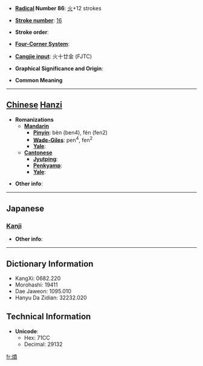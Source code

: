 * '''[[Wiktionary:Chinese radical index| Radical]] Number 86''': [[Wiktionary:Chinese radical index 火|火]]+12 strokes

* '''[[Wiktionary:Chinese total strokes index|Stroke number]]''': [[Wiktionary:Chinese total strokes index 16|16]]

* '''Stroke order''': 

* '''[[Wiktionary:Chinese four corner index|Four-Corner System]]''': 

* '''[[Wiktionary:Chinese Cangjie index|Cangjie input]]''': 火十廿金 (FJTC)

* '''Graphical Significance and Origin''': 

* '''Common Meaning'''

----

== [[Chinese]] [[Hanzi]] ==

* '''Romanizations'''
** '''[[Mandarin]]'''
*** '''[[Pinyin]]''': bèn (ben4), fén (fen2)
*** '''[[Wade-Giles]]''': pen<sup>4</sup>, fen<sup>2</sup>
*** '''[[Yale]]''': 
** '''[[Cantonese]]'''
*** '''[[Jyutping]]''':
*** '''[[Penkyamp]]''': 
*** '''[[Yale]]''': 

* '''Other info''': 

----

==Japanese==
===[[Kanji]]===
{{kanji|on readings=[[ふん]] (fun), [[ほん]] (hon), [[ふん]] (fun)
|kun readings=[[たく]] (taku), [[やく]] (yaku)
}}

* '''Other info''':  

----

== Dictionary Information ==

* KangXi: 0682.220
* Morohashi: 19411
* Dae Jaweon: 1095.010
* Hanyu Da Zidian: 32232.020

== Technical Information ==

* '''Unicode''':
** Hex: 71CC
** Decimal: 29132

[[fr:燌]]